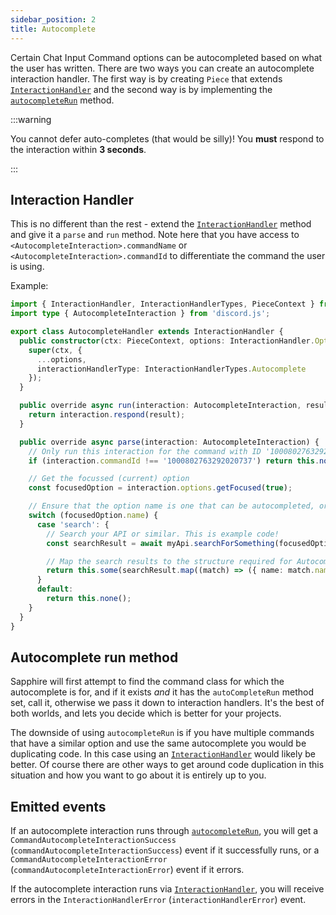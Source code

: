 ```yaml
---
sidebar_position: 2
title: Autocomplete
---
```


Certain Chat Input Command options can be autocompleted based on what the user has written. There are two ways you can
create an autocomplete interaction handler. The first way is by creating `Piece` that extends
[`InteractionHandler`][interaction-handler] and the second way is by implementing the
[`autocompleteRun`][autocomplete-run] method.

:::warning

You cannot defer auto-completes (that would be silly)! You **must** respond to the interaction within **3 seconds**.

:::

## Interaction Handler

This is no different than the rest - extend the [`InteractionHandler`][interaction-handlers] method and give it a
`parse` and `run` method. Note here that you have access to `<AutocompleteInteraction>.commandName` or
`<AutocompleteInteraction>.commandId` to differentiate the command the user is using.

Example:

```typescript ts2esm2cjs
import { InteractionHandler, InteractionHandlerTypes, PieceContext } from '@sapphire/framework';
import type { AutocompleteInteraction } from 'discord.js';

export class AutocompleteHandler extends InteractionHandler {
  public constructor(ctx: PieceContext, options: InteractionHandler.Options) {
    super(ctx, {
      ...options,
      interactionHandlerType: InteractionHandlerTypes.Autocomplete
    });
  }

  public override async run(interaction: AutocompleteInteraction, result: InteractionHandler.ParseResult<this>) {
    return interaction.respond(result);
  }

  public override async parse(interaction: AutocompleteInteraction) {
    // Only run this interaction for the command with ID '1000802763292020737'
    if (interaction.commandId !== '1000802763292020737') return this.none();

    // Get the focussed (current) option
    const focusedOption = interaction.options.getFocused(true);

    // Ensure that the option name is one that can be autocompleted, or return none if not.
    switch (focusedOption.name) {
      case 'search': {
        // Search your API or similar. This is example code!
        const searchResult = await myApi.searchForSomething(focusedOption.value as string);

        // Map the search results to the structure required for Autocomplete
        return this.some(searchResult.map((match) => ({ name: match.name, value: match.key })));
      }
      default:
        return this.none();
    }
  }
}
```

## Autocomplete run method

Sapphire will first attempt to find the command class for which the autocomplete is for, and if it exists _and_ it has
the `autoCompleteRun` method set, call it, otherwise we pass it down to interaction handlers. It's the best of both
worlds, and lets you decide which is better for your projects.

The downside of using `autocompleteRun` is if you have multiple commands that have a similar option and use the same
autocomplete you would be duplicating code. In this case using an [`InteractionHandler`][interaction-handler] would
likely be better. Of course there are other ways to get around code duplication in this situation and how you want to go
about it is entirely up to you.

## Emitted events

If an autocomplete interaction runs through [`autocompleteRun`][autocomplete-run], you will get a
`CommandAutocompleteInteractionSuccess` (`commandAutocompleteInteractionSuccess`) event if it successfully runs, or a
`CommandAutocompleteInteractionError` (`commandAutocompleteInteractionError`) event if it errors.

If the autocomplete interaction runs via [`InteractionHandler`][interaction-handler], you will receive errors in the
`InteractionHandlerError` (`interactionHandlerError`) event.

[interaction-handlers]: ./what-are-they.mdx
[interaction-handler]: ../../../Documentation/api-framework/classes/InteractionHandler
[autocomplete-run]: ../../../Documentation/api-framework/classes/Command#autocompleterun
